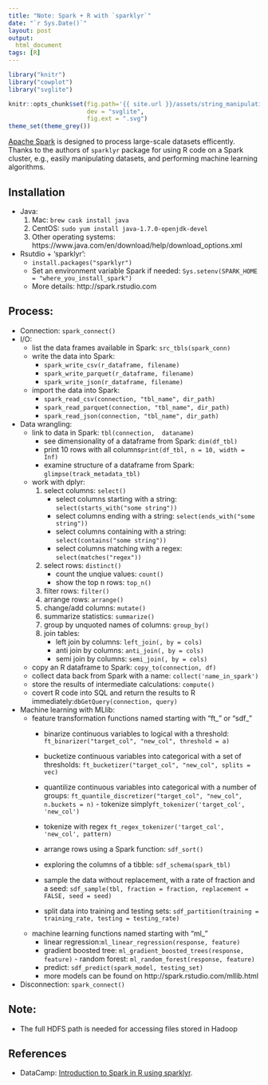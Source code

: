 ```yaml
---
title: "Note: Spark + R with `sparklyr`"
date: "`r Sys.Date()`"
layout: post
output:
  html_document
tags: [R]
---
```


```r
library("knitr")
library("cowplot")
library("svglite")

knitr::opts_chunk$set(fig.path='{{ site.url }}/assets/string_manipulation_using_backreference_wiht_stringr_and_rebus/',
                      dev = "svglite", 
                      fig.ext = ".svg")
theme_set(theme_grey())
```

[Apache Spark](https://spark.apache.org) is designed to process large-scale datasets efficently. Thanks to the authors of `sparklyr` package for using R code on a Spark cluster, e.g.,
easily manipulating datasets, and performing machine learning algorithms. 


## Installation
- Java: 
    1. Mac: 
        ```brew cask install java ```
    2. CentOS:
        ```sudo yum install java-1.7.0-openjdk-devel ```
    3. Other operating systems: https://www.java.com/en/download/help/download_options.xml
- Rsutdio + 'sparklyr': 
    - ``` install.packages("sparklyr")```
    - Set an environment variable Spark if needed: ```Sys.setenv(SPARK_HOME = "where_you_install_spark")```
    - More details: http://spark.rstudio.com
   
## Process:
  - Connection: ```spark_connect()```
  - I/O:
      - list the data frames available in Spark: ```src_tbls(spark_conn)```
      - write the data into Spark:
          - ```spark_write_csv(r_dataframe, filename)```
          - ```spark_write_parquet(r_dataframe, filename)```
          - ```spark_write_json(r_dataframe, filename)```
      - import the data into Spark:   
          - ```spark_read_csv(connection, "tbl_name", dir_path)```
          - ```spark_read_parquet(connection, "tbl_name", dir_path)```
          - ```spark_read_json(connection, "tbl_name", dir_path)```
  - Data wrangling: 
       -  link to data in Spark: ```tbl(connection,  dataname)```
          - see dimensionality of a dataframe from Spark:  ```dim(df_tbl)```
          - print 10 rows with all columns```print(df_tbl, n = 10, width = Inf)```
          - examine structure of a dataframe from Spark: ```glimpse(track_metadata_tbl)```
       - work with dplyr:
          1. select columns: ```select()```
              - select columns starting with a string: ```select(starts_with("some string"))```
              - select columns ending with a string: ```select(ends_with("some string"))```
              - select columns containing with a string: ```select(contains("some string"))```
              - select columns matching with a regex: ```select(matches("regex"))```
          2. select rows: ```distinct()```
              - count the unqiue values: ```count()```
              - show the top n rows: ```top_n()```
          2. filter rows: ```filter()```
          3. arrange rows: ```arrange()```
          4. change/add columns: ```mutate()```
          5. summarize statistics: ```summarize()```
          6. group by unquoted names of columns: ```group_by()```
          7. join tables:
              - left join by columns: ```left_join(, by = cols)```
              - anti join by columns: ```anti_join(, by = cols)```
              - semi join by columns: ```semi_join(, by = cols)```
       - copy an R dataframe to Spark: ```copy_to(connection, df)```
       - collect data back from Spark with a name: ```collect('name_in_spark')```
       - store the results of intermediate calculations: ```compute()``` 
       - covert R code into SQL and return the results to R immediately:```dbGetQuery(connection, query)```
  - Machine learning with MLlib:  
       - feature transformation functions named starting with "ft_" or "sdf_"
          - binarize continuous variables to logical with a threshold:  ```ft_binarizer("target_col", "new_col", threshold = a)```
          - bucketize continuous variables into categorical with a set of thresholds: ```ft_bucketizer("target_col", "new_col", splits = vec)```
          
          - quantilize continuous variables into categorical with a number of groups: ```ft_quantile_discretizer("target_col", "new_col", n.buckets = n)```     - tokenize simply```ft_tokenizer('target_col', 'new_col')```
          - tokenize with regex ```ft_regex_tokenizer('target_col', 'new_col', pattern)```
          - arrange rows using a Spark function: ```sdf_sort()```
          - exploring the columns of a tibble: ```sdf_schema(spark_tbl)```
          - sample the data without replacement, with a rate of fraction and a seed: ```sdf_sample(tbl, fraction = fraction, replacement = FALSE, seed = seed)```
          - split data into training and testing sets:
       ```sdf_partition(training = training_rate, testing = testing_rate)```
      - machine learning functions named starting with "ml_"
          - linear regression:```ml_linear_regression(response, feature)```
          - gradient boosted tree:
          ```ml_gradient_boosted_trees(response, feature)```             - random forest: ```ml_random_forest(response, feature)```
          - predict: ```sdf_predict(spark_model, testing_set)```
          - more models can be found on http://spark.rstudio.com/mllib.html
  - Disconnection: ```spark_connect()```
        
## Note:
- The full HDFS path is needed for accessing files stored in Hadoop


## References
* DataCamp: [Introduction to Spark in R using sparklyr](https://www.datacamp.com/courses/introduction-to-spark-in-r-using-sparklyr).
